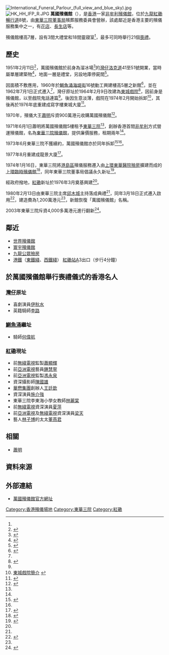 [[File:International_Funeral_Parlour_(full_view_and_blue_sky).jpg|thumb]]
[[File:HK_HH_IFP_R.JPG|thumb]]
'''萬國殯儀館'''（{{Lang-en|'''International Funeral Parlour'''}}），是[[香港|香港]]一家[[非牟利|非牟利]][[殯儀館|殯儀館]]，位於[[九龍|九龍]][[紅磡|紅磡]][[暢行道|暢行道]]8號，由[[東華三院|東華三院]][[董事局|董事局]]殯葬服務委員會營辦，該處鄰近是香港主要的殯儀服務集中之一，有[[花店|花店]]、[[長生店|長生店]]等。

殯儀館樓高7層，設有3間大禮堂和18間靈寢室<ref name="華僑19800214" />，最多可同時舉行21個[[喪禮|喪禮]]。

==歷史==
1951年2月11日<ref>{{cite web | title=萬國殯儀舘今日開業 |publisher=[[華僑日報|華僑日報]]第一張第一頁 |date=1951年2月11日 }}{{zh-hant}}</ref>，萬國殯儀館於前身為溜冰場<ref>{{cite web | title=萬國殯儀舘批准設立 |publisher=[[華僑日報|華僑日報]]第二張第二頁 |date=1951年1月11日 }}{{zh-hant}}</ref>的[[灣仔|灣仔]][[洛克道|洛克道]]41至51號開業，當時屬單層建築物<ref>{{cite web | url=http://www.weshare.hk/madamebianca/articles/757668 | title=灣仔的殯儀館歷史 | publisher=http://www.weshare.hk/ | date=2013年4月4日 | access-date=2016年4月29日 | archive-date=2021年4月20日 | archive-url=https://web.archive.org/web/20210420004256/http://www.weshare.hk/madamebianca/articles/757668 | dead-url=no }}{{zh-hant}}</ref>，地面一層是禮堂，另設地庫停屍間<ref>{{cite news | url=http://the-sun.on.cc/channels/adult/20051203/20051202223820_0000.html | title=最猛戲院無下巴鬼全院滿座 | publisher=[[太陽報_(香港)|太陽報]] | date=2005年12月3日 | accessdate=2016年5月3日 | archive-date=2020年5月29日 | archive-url=https://web.archive.org/web/20200529200406/http://the-sun.on.cc/channels/adult/20051203/20051202223820_0000.html | dead-url=no }}{{zh-hant}}</ref>。

因面積不敷應用，1960年於[[鰂魚涌|鰂魚涌]][[海堤街|海堤街]]16號動工興建樓高5層之新館<ref name="華僑19620630">{{cite news | title=萬國殯儀舘 遷北角新厦 |publisher=[[華僑日報|華僑日報]]第四張第二頁 |date=1962年6月30日 }}{{zh-hant}}</ref>，並在1962年7月1日正式遷入<ref name="華僑19620630" />，灣仔原址於1964年2月9日改建為[[東城戲院|東城戲院]]<ref>{{cite news | title=東城戲院今日開幕 首映大展鴻圖 |publisher=[[工商晚報|工商晚報]]第六頁 |date=1964年2月9日 }}{{zh-hant}}</ref>，因前身是殯儀館，以至戲院鬼話連篇<ref name="etnet20150514" />。後因生意淡薄，戲院在1974年2月開始拆卸<ref>[http://visoshare.com/share/post.php?block_id=1&post_id=80 東城戲院簡介] {{webarchive|url=https://web.archive.org/web/20160423224504/http://visoshare.com/share/post.php?block_id=1&post_id=80 |date=2016-04-23 }}</ref>，其後再於1976年底重建成寫字樓東城大廈<ref>{{cite news | title=最新型商業大廈 東城大廈已入伙 |publisher=[[工商晚報|工商晚報]]第二頁 |date=1976年12月7日 }}{{zh-hant}}</ref>。

1970年，殯儀大王[[蕭明_(1914年)|蕭明]]斥資900萬港元收購萬國殯儀館<ref name="etnet20150514">{{cite web | url=http://www.etnet.com.hk/www/tc/diva/art_columnists_detail.php?columnists=oldhkphotos&id=30291# | title=殯儀大王蕭明 | publisher=[[經濟通|經濟通]] | date=2015年5月14日 | access-date=2016年4月29日 | archive-date=2016年5月31日 | archive-url=https://web.archive.org/web/20160531062108/http://www.etnet.com.hk/www/tc/diva/art_columnists_detail.php?columnists=oldhkphotos&id=30291 | dead-url=no }}{{zh-hant}}</ref>。

1971年6月1日蕭明將萬國殯儀館5樓租予[[東華三院|東華三院]]<ref name="華僑19740115" />，創辦香港首間[[非牟利|非牟利]]方式營運殯儀館，名為[[東華三院殯儀館|東華三院殯儀館]]，提供廉價服務，租期兩年<ref name="etnet20150514" />。

1973年6月東華三院不獲續約，萬國殯儀館亦於同年拆卸<ref>{{cite web | title=《1974年香港年鑑》 |publisher=[[華僑日報|華僑日報]] |date=1974年 }}{{zh-hant}}</ref><ref name="etnet20150514" />。

1977年8月重建成龍景大廈<ref>{{cite web|url=http://estate.centadata.com/pih09/pih09/estate.aspx?type=1&code=SBYBPPEXPB&ref=data|title=龍景大廈入伙日期|publisher=[[中原地產|中原地產]]|date=|deadurl=yes|archiveurl=https://web.archive.org/web/20160505144553/http://estate.centadata.com/pih09/pih09/estate.aspx?type=1&code=SBYBPPEXPB&ref=data|archivedate=2016-05-05}}{{zh-hant}}</ref>。

1974年1月16日，東華三院將[[港島區|港島區]]殯儀服務遷入由[[上環|上環]][[東華醫院|東華醫院]][[殮房|殮房]]擴建而成的[[上環殯儀館|上環臨時殯儀館]]<ref name="華僑19740115">{{cite news | title=三院上環殯儀館明啟用 推行廉價殯儀服務 繼續進行港九兩區建殯儀館 |publisher=[[華僑日報|華僑日報]]第二張第四頁 |date=1974年1月15日 }}{{zh-hant}}</ref>，同年東華三院董事局倡議永久新址<ref name="華僑19800214">{{cite news | title=三院萬國殯儀館落成 邱木城主席主持揭幕 三月初啟用提供不牟利殯儀 |publisher=[[華僑日報|華僑日報]]第二張第四頁 |date=1980年2月14日 }}{{zh-hant}}</ref>。

經政府撥地，[[紅磡|紅磡]]新址於1976年3月奠基興建<ref name="華僑19800214" />。

1980年2月13日由東華三院主席[[邱木城|邱木城]]主持落成典禮<ref name="華僑19800214" />，同年3月18日正式遷入啟用<ref>{{cite news | title=三院萬國殯儀館 明啟用提供服務 貧苦者可申請免費服務 |publisher=[[華僑日報|華僑日報]]第三張第三頁 |date=1980年3月17日 }}{{zh-hant}}</ref>，建造費為1,200萬港元<ref name="華僑19800214" />，新館恢復「萬國殯儀館」名稱。

2003年東華三院斥資4,000多萬港元進行翻新<ref>{{cite web | url=http://www.givegift.com.hk/%e8%90%ac%e5%9c%8b%e6%ae%af%e5%84%80%e9%a4%a8 | title=更多有關 萬國殯儀館 | publisher=尚禮坊 | date= | access-date=2016-04-30 | archive-date=2020-11-29 | archive-url=https://web.archive.org/web/20201129185820/https://www.givegift.com.hk/%E8%90%AC%E5%9C%8B%E6%AE%AF%E5%84%80%E9%A4%A8 | dead-url=no }}{{zh-hant}}</ref>。

==鄰近==
* [[世界殯儀舘|世界殯儀館]]
* [[寰宇殯儀館|寰宇殯儀館]]
* [[九龍公眾殮房|九龍公眾殮房]]
* [[港鐵|港鐵]]（[[東鐵綫|東鐵綫]]、[[西鐵綫|西鐵綫]]）<!--[[屯馬綫|屯馬綫]]-->[[紅磡站|紅磡站]]A3出口（步行4分鐘）

== 於萬國殯儀館舉行喪禮儀式的香港名人 ==
===[[灣仔|灣仔]]原址===
*喜劇演員[[伊秋水|伊秋水]]
*英籍騎師[[李路_(騎師)|李路]]

===[[鰂魚涌|鰂魚涌]]繼址===
*騎師[[何偉航_(騎師)|何偉航]]

===[[紅磡|紅磡]]現址===
*前[[無綫電視|無綫電視]]監製[[蕭顯輝|蕭顯輝]]
*前[[亞洲電視|亞洲電視]]藝員[[鍾慧寧|鍾慧寧]]
*前[[亞洲電視|亞洲電視]]監製[[馮永泉|馮永泉]]
*資深攝影師[[陳國雄_(攝影師)|陳國雄]]
*[[華懋集團|華懋集團]]創辦人[[王廷歆|王廷歆]]
*資深演員[[施介強|施介強]]
*東華三院李東海小學女教師[[林麗棠|林麗棠]]
*前[[無綫電視|無綫電視]]資深演員[[夏萍|夏萍]]
*前[[亞洲電視|亞洲電視]]及[[無綫電視|無綫電視]]資深演員[[梁天_(香港)|梁天]]
*藝人[[林子博|林子博]]的太太[[董燕君|董燕君]]

== 相關 ==
* [[蕭明_(1914年)|蕭明]]

== 資料來源 ==
{{reflist|2}}

== 外部連結 ==
{{commonscat|International Funeral Parlour}}
* [https://funeralservices.tungwahcsd.org/international-funeral-parlour 萬國殯儀館官方網址] {{Wayback|url=https://funeralservices.tungwahcsd.org/international-funeral-parlour |date=20210418021828 }}

{{香港各殯儀館}}

[[Category:香港殯儀場地|Category:香港殯儀場地]]
[[Category:東華三院|Category:東華三院]]
[[Category:紅磡|Category:紅磡]]